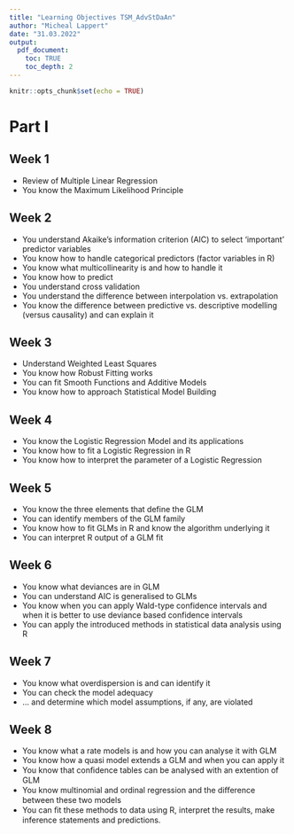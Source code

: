 ```yaml
---
title: "Learning Objectives TSM_AdvStDaAn"
author: "Micheal Lappert"
date: "31.03.2022"
output: 
  pdf_document:
    toc: TRUE
    toc_depth: 2
---
```


```r
knitr::opts_chunk$set(echo = TRUE)
```

# Part I

## Week 1
- Review of Multiple Linear Regression 
- You know the Maximum Likelihood Principle

## Week 2
- You understand Akaike's information criterion (AIC) to select 'important' predictor variables
- You know how to handle categorical predictors (factor variables in R)
- You know what multicollinearity is and how to handle it
- You know how to predict 
- You understand cross validation
- You understand the difference between interpolation vs. extrapolation
- You know the difference between predictive vs. descriptive modelling (versus causality) and can explain it

## Week 3
- Understand Weighted Least Squares
- You know how Robust Fitting works
- You can fit Smooth Functions and Additive Models
- You know how to approach Statistical Model Building

## Week 4
- You know the Logistic Regression Model and its applications
- You know how to fit a Logistic Regression in R
- You know how to interpret the parameter of a Logistic Regression

## Week 5
- You know the three elements that define the GLM
- You can identify members of the GLM family
- You know how to fit GLMs in R and know the algorithm underlying it
- You can interpret R output of a GLM fit

## Week 6
- You know what deviances are in GLM
- You can understand AIC is generalised to GLMs
- You know when you can apply Wald-type confidence intervals and when it is better to use deviance based confidence intervals
- You can apply the introduced methods in statistical data analysis using R

## Week 7
- You know what overdispersion is and can identify it
- You can check the model adequacy
- ... and determine which model assumptions, if any, are violated

## Week 8
- You know what a rate models is and how you can analyse it with GLM
- You know how a quasi model extends a GLM and when you can apply it
- You know that conﬁdence tables can be analysed with an extention of GLM
- You know multinomial and ordinal regression and the diﬀerence between these two models
- You can ﬁt these methods to data using R, interpret the results, make inference statements and predictions.